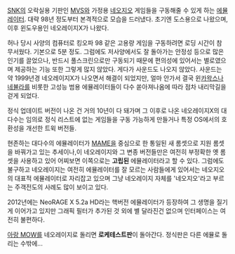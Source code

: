 [[SNK]]의 오락실용 기판인 [[MVS]]와 가정용 [[네오지오]] 게임들을 구동해줄 수 있게 하는 [[에뮬레이터]]. 대략 98년 정도부터 본격적으로 모습을 드러냈다. 초기엔 도스용으로 나왔으며, 이후 윈도우용인 네오레이지X가 나왔다. 

허나 당시 사양의 컴퓨터로 킹오파 98 같은 고용량 게임을 구동하려면 로딩 시간이 참 무서웠다. 기본으로 5분 정도. 그럼에도 저사양에서도 잘 돌아가는 안정성 등으로 많은 인기를 끌었으나, 반드시 풀스크린으로만 구동되기 때문에 편의성에 있어서는 별로였으며 제공하는 기능 또한 그렇게 많지 않았다. 게다가 사운드도 나오지 않았다. 사운드는 약 1999년경 네오레이지X가 나오면서 해결이 되었지만, 얼마 안가서 결국 윈[[카왁스]]나 [[네뷸라]]를 비롯한 고성능 범용 에뮬레이터들이 다수 쏟아져나옴에 따라 점차 내리막길을 걷게 되었다. 

정식 업데이트 버전이 나온 건 거의 10년이 다 돼가며 그 이후로 나온 네오레이지X의 대다수는 임의로 정식 리스트에 없는 게임들을 구동 가능하게 만들거나 특정 OS에서의 호환성을 개선한 트윅 버전들.

현존하는 대다수의 에뮬레이터가 [[MAME]]을 중심으로 한 통일된 새 롬셋으로 지원 롬셋을 바꿔가고 있는 추세이나,이 네오레이지와 그 변종 버전들만은 여전히 부정확한 옛 롬셋을 사용하고 있어 어찌보면 이쪽으로는 '''고립된''' 에뮬레이터라고 할 수 있다. 그럼에도 불구하고 네오레이지는 여전히 에뮬레이터를 잘 모르는 사람들에게 있어서는 네오지오의 대표적 에뮬레이터로 자리잡고 있으며 그냥 네오레이지 자체를 '네오지오'라고 부르는 주객전도의 사례도 많이 보이고 있다.

2012년에는 NeoRAGE X 5.2a HD라는 핵버전 에뮬레이터가 등장하여 그 생명을 질기게 이어가고 있지만 그래픽 필터가 추가된 것 외에 별 달라진건 없으며 인터페이스는 여전히 불편하다.

[[아랑 MOW]]를 네오레이지로 돌리면 '''로케테스트판'''이 돌아간다. 정식판은 다른 에뮬로 돌리는 수밖에...
